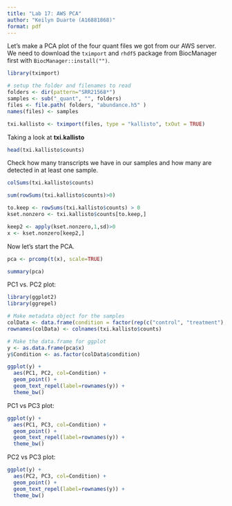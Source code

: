 ```yaml
---
title: "Lab 17: AWS PCA"
author: "Keilyn Duarte (A16881868)"
format: pdf
---
```


Let's make a PCA plot of the four quant files we got from our AWS server. We need to download the `tximport` and `rhdf5` package from BiocManager first with `BiocManager::install("")`.

```r
library(tximport)

# setup the folder and filenames to read
folders <- dir(pattern="SRR21568*")
samples <- sub("_quant", "", folders)
files <- file.path( folders, "abundance.h5" )
names(files) <- samples

txi.kallisto <- tximport(files, type = "kallisto", txOut = TRUE)


```

Taking a look at **txi.kallisto**
```r
head(txi.kallisto$counts)
```

Check how many transcripts we have in our samples and how many are detected in at least one sample.
```r
colSums(txi.kallisto$counts)

sum(rowSums(txi.kallisto$counts)>0)
```


```r
to.keep <- rowSums(txi.kallisto$counts) > 0
kset.nonzero <- txi.kallisto$counts[to.keep,]
```

```r
keep2 <- apply(kset.nonzero,1,sd)>0
x <- kset.nonzero[keep2,]
```

Now let's start the PCA.

```r
pca <- prcomp(t(x), scale=TRUE)

summary(pca)
```
PC1 vs. PC2 plot:

```r
library(ggplot2)
library(ggrepel)

# Make metadata object for the samples
colData <- data.frame(condition = factor(rep(c("control", "treatment"), each = 2)))
rownames(colData) <- colnames(txi.kallisto$counts)

# Make the data.frame for ggplot 
y <- as.data.frame(pca$x)
y$Condition <- as.factor(colData$condition)

ggplot(y) +
  aes(PC1, PC2, col=Condition) +
  geom_point() +
  geom_text_repel(label=rownames(y)) +
  theme_bw()
```

PC1 vs PC3 plot:

```r
ggplot(y) +
  aes(PC1, PC3, col=Condition) +
  geom_point() +
  geom_text_repel(label=rownames(y)) +
  theme_bw()
```

PC2 vs PC3 plot:

```r
ggplot(y) +
  aes(PC2, PC3, col=Condition) +
  geom_point() +
  geom_text_repel(label=rownames(y)) +
  theme_bw()
```

